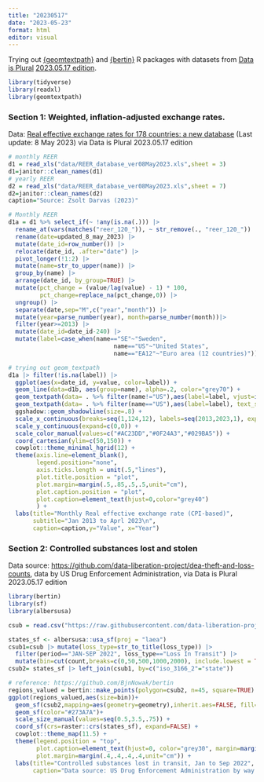 ```yaml
---
title: "20230517"
date: "2023-05-23"
format: html
editor: visual
---
```


Trying out [{geomtextpath}](https://github.com/AllanCameron/geomtextpath) and [{bertin}](https://github.com/BjnNowak/bertin) R packages with datasets from [Data is Plural](https://www.data-is-plural.com/) [2023.05.17 edition](https://www.data-is-plural.com/archive/2023-05-17-edition/).

```r
library(tidyverse)
library(readxl)
library(geomtextpath)
```

### Section 1: Weighted, inflation-adjusted exchange rates.

Data: [Real effective exchange rates for 178 countries: a new database](https://www.bruegel.org/publications/datasets/real-effective-exchange-rates-for-178-countries-a-new-database) (Last update: 8 May 2023) via Data is Plural 2023.05.17 edition

```r
# monthly REER
d1 = read_xls("data/REER_database_ver08May2023.xls",sheet = 3)
d1=janitor::clean_names(d1)
# yearly REER
d2 = read_xls("data/REER_database_ver08May2023.xls",sheet = 7)
d2=janitor::clean_names(d2)
caption="Source: Zsolt Darvas (2023)"
```

```r
# Monthly REER
d1a = d1 %>% select_if(~ !any(is.na(.))) |>
  rename_at(vars(matches("reer_120_")), ~ str_remove(., "reer_120_")) |>
  rename(date=updated_8_may_2023) |> 
  mutate(date_id=row_number()) |>
  relocate(date_id, .after="date") |>
  pivot_longer(!1:2) |>
  mutate(name=str_to_upper(name)) |>
  group_by(name) |>
  arrange(date_id, by_group=TRUE) |>
  mutate(pct_change = (value/lag(value) - 1) * 100,
         pct_change=replace_na(pct_change,0)) |>
  ungroup() |>
  separate(date,sep="M",c("year","month")) |>
  mutate(year=parse_number(year), month=parse_number(month))|>
  filter(year>=2013) |>
  mutate(date_id=date_id-240) |>
  mutate(label=case_when(name=="SE"~"Sweden",
                              name=="US"~"United States",
                              name=="EA12"~"Euro area (12 countries)"))
```

```r
# trying out geom_textpath
d1a |> filter(!is.na(label)) |>
  ggplot(aes(x=date_id, y=value, color=label)) +
  geom_line(data=d1b, aes(group=name), alpha=.2, color="grey70") +
  geom_textpath(data= . %>% filter(name!="US"),aes(label=label, vjust=ifelse(name=="SE",2,-1.3)), text_smoothing = 45, hjust=.8, fontface = 2,size=4.2) +
  geom_textpath(data= . %>% filter(name=="US"),aes(label=label), text_smoothing = 45, hjust=.6,vjust=-1.3,fontface = 2, size=4.2) +
  ggshadow::geom_shadowline(size=.8) +
  scale_x_continuous(breaks=seq(1,124,12), labels=seq(2013,2023,1), expand=c(.01,.01)) +
  scale_y_continuous(expand=c(0,0)) +
  scale_color_manual(values=c("#AC23DD","#0F24A3","#029BA5")) +
  coord_cartesian(ylim=c(50,150)) +
  cowplot::theme_minimal_hgrid(12) +
  theme(axis.line=element_blank(),
        legend.position="none",
        axis.ticks.length = unit(.5,"lines"),
        plot.title.position = "plot",
        plot.margin=margin(.5,.85,.5,.5,unit="cm"),
        plot.caption.position = "plot",
        plot.caption=element_text(hjust=0,color="grey40")
        ) +
  labs(title="Monthly Real effective exchange rate (CPI-based)",
       subtitle="Jan 2013 to Aprl 2023\n",
       caption=caption,y="Value", x="Year")
```

### Section 2: Controlled substances lost and stolen

Data source: [https://github.com/data-liberation-project/dea-theft-and-loss-counts](https://github.com/data-liberation-project/dea-theft-and-loss-counts/tree/main/data/tidy), data by US Drug Enforcement Administration, via Data is Plural 2023.05.17 edition

```r
library(bertin)
library(sf)
library(albersusa)
```

```r
csub = read.csv("https://raw.githubusercontent.com/data-liberation-project/dea-theft-and-loss-counts/main/data/tidy/csub-thefts-by-state-and-loss-type.csv")
```

```r
states_sf <- albersusa::usa_sf(proj = "laea")
csub1=csub |> mutate(loss_type=str_to_title(loss_type)) |>
  filter(period=="JAN-SEP 2022", loss_type=="Loss In Transit") |>
  mutate(bin=cut(count,breaks=c(0,50,500,1000,2000), include.lowest = TRUE, labels=c("0 to 50", "50 to 500","500 to 1000","1000 to 2000")))
csub2= states_sf |> left_join(csub1, by=c("iso_3166_2"="state")) 
```

```r
# reference: https://github.com/BjnNowak/bertin
regions_valued = bertin::make_points(polygon=csub2, n=45, square=TRUE)
ggplot(regions_valued,aes(size=bin))+
  geom_sf(csub2,mapping=aes(geometry=geometry),inherit.aes=FALSE, fill="grey95")+
  geom_sf(color="#273A7A")+
  scale_size_manual(values=seq(0.5,3.5,.75)) +
  coord_sf(crs=raster::crs(states_sf), expand=FALSE) +
  cowplot::theme_map(11.5) +
  theme(legend.position = "top",
        plot.caption=element_text(hjust=0, color="grey30", margin=margin(t=10)),
        plot.margin=margin(.4,.4,.4,.4,unit="cm")) +
  labs(title="Controlled substances lost in transit, Jan to Sep 2022", size="Count:",
       caption="Data source: US Drug Enforcement Administration by way of Data Is Plural\nValued point map created using {bertin} package by Benjamin Nowak")
```
